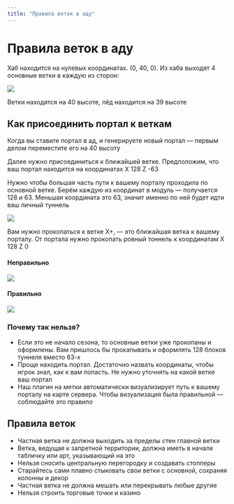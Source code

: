 ```yaml
---
title: "Правила веток в аду"
---
```


# Правила веток в аду

Хаб находится на нулевых координатах. (0, 40, 0). Из хаба выходят 4 основные ветки в каждую из сторон:

![](/assets/rules/highway/highway1.png)

Ветки находятся на 40 высоте, лёд находится на 39 высоте

## Как присоединить портал к веткам

Когда вы ставите портал в ад, и генерируете новый портал — первым делом переместите его на 40 высоту

Далее нужно присоединиться к ближайшей ветке. Предположим, что ваш портал находится на координатах X 128 Z -63

Нужно чтобы большая часть пути к вашему порталу проходила по основной ветке. Берём каждую из координат в модуль — получается 128 и 63. Меньшая координата это 63, значит именно по ней будет идти ваш личный туннель

![](/assets/rules/highway/highway2.png)

Вам нужно прокопаться к ветке X+, — это ближайшая ветка к вашему порталу. От портала нужно прокопать ровный тоннель к координатам X 128 Z 0

#### Неправильно

![](/assets/rules/highway/highway3.png)

#### Правильно

![](/assets/rules/highway/highway4.png)

### Почему так нельзя?

- Если это не начало сезона, то основные ветки уже прокопаны и оформлены. Вам пришлось бы прокапывать и оформлять 128 блоков туннеля вместо 63-х
- Проще находить портал. Достаточно назвать координаты, чтобы игрок знал, как к вам попасть. Не нужно уточнять на какой ветке ваш портал
- Наш плагин на метки автоматически визуализирует путь к вашему порталу на карте сервера. Чтобы визуализация была правильной — соблюдайте это правило

## Правила веток

- Частная ветка не должна выходить за пределы стен главной ветки
- Ветка, ведущая к запретной территории, должна иметь в начале табличку или арт, указывающий на это
- Нельзя сносить центральную перегородку и создавать стопперы
- Старайтесь сами плавно стыковать свои ветки с основной, сохраняя колонны и декор
- Частная ветка не должна мешать или перекрывать любые другие
- Нельзя строить торговые точки и казино
